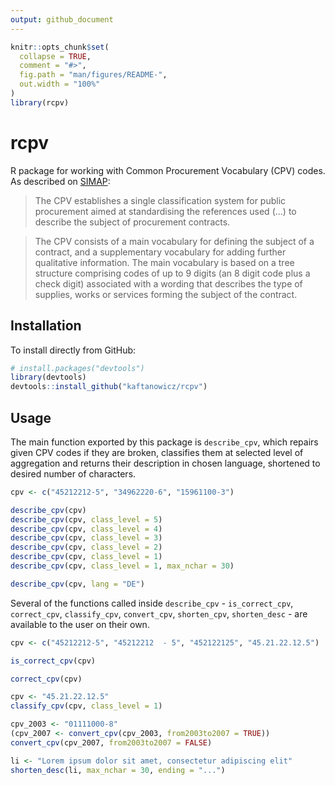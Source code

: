 ```yaml
---
output: github_document
---
```


<!-- README.md is generated from README.Rmd. Please edit that file -->

```r
knitr::opts_chunk$set(
  collapse = TRUE,
  comment = "#>",
  fig.path = "man/figures/README-",
  out.width = "100%"
)
library(rcpv)
```
# rcpv

R package for working with Common Procurement Vocabulary (CPV) codes. As described on [SIMAP](https://simap.ted.europa.eu/cpv "information system for public procurement (fr. système d'information pour les marchés publics)"):

> The CPV establishes a single classification system for public procurement aimed at standardising the references used (...) to describe the subject of procurement contracts.

> The CPV consists of a main vocabulary for defining the subject of a contract, and a supplementary vocabulary for adding further qualitative information. The main vocabulary is based on a tree structure comprising codes of up to 9 digits (an 8 digit code plus a check digit) associated with a wording that describes the type of supplies, works or services forming the subject of the contract.

## Installation

To install directly from GitHub:
```r
# install.packages("devtools")
library(devtools)
devtools::install_github("kaftanowicz/rcpv")
```

## Usage

The main function exported by this package is `describe_cpv`, which repairs given CPV codes if they are broken, classifies them at selected level of aggregation and returns their description in chosen language, shortened to desired number of characters.

```r
cpv <- c("45212212-5", "34962220-6", "15961100-3")

describe_cpv(cpv)
describe_cpv(cpv, class_level = 5)
describe_cpv(cpv, class_level = 4)
describe_cpv(cpv, class_level = 3)
describe_cpv(cpv, class_level = 2)
describe_cpv(cpv, class_level = 1)
describe_cpv(cpv, class_level = 1, max_nchar = 30)

describe_cpv(cpv, lang = "DE")
```

Several of the functions called inside `describe_cpv` - `is_correct_cpv`, `correct_cpv`, `classify_cpv`, `convert_cpv`, `shorten_cpv`, `shorten_desc` -  are available to the user on their own.
```r
cpv <- c("45212212-5", "45212212  - 5", "452122125", "45.21.22.12.5")

is_correct_cpv(cpv)

correct_cpv(cpv)
```

```r
cpv <- "45.21.22.12.5"
classify_cpv(cpv, class_level = 1)
```

```r
cpv_2003 <- "01111000-8"
(cpv_2007 <- convert_cpv(cpv_2003, from2003to2007 = TRUE))
convert_cpv(cpv_2007, from2003to2007 = FALSE)
```

```r
li <- "Lorem ipsum dolor sit amet, consectetur adipiscing elit"
shorten_desc(li, max_nchar = 30, ending = "...")
```

